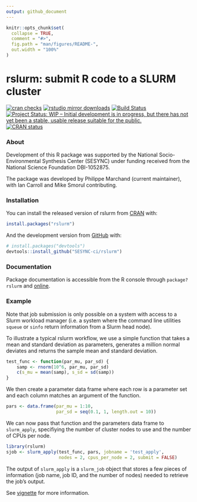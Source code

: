 ```yaml
---
output: github_document
---
```


<!-- README.md is generated from README.Rmd. Please edit that file -->

```r
knitr::opts_chunk$set(
  collapse = TRUE,
  comment = "#>",
  fig.path = "man/figures/README-",
  out.width = "100%"
)
```

# rslurm: submit R code to a SLURM cluster

<!-- badges: start -->
[![cran checks](https://cranchecks.info/badges/worst/rslurm)](https://cran.r-project.org/web/checks/check_results_rslurm.html)
[![rstudio mirror downloads](https://cranlogs.r-pkg.org/badges/rslurm)](https://cran.rstudio.com/web/packages/rslurm/index.html)
[![Build Status](https://travis-ci.org/SESYNC-ci/rslurm.svg?branch=master)](https://travis-ci.org/SESYNC-ci/rslurm)
[![Project Status: WIP – Initial development is in progress, but there has not yet been a stable, usable release suitable for the public.](https://www.repostatus.org/badges/latest/wip.svg)](https://www.repostatus.org/#wip)
[![CRAN status](https://www.r-pkg.org/badges/version/rslurm)](https://CRAN.R-project.org/package=rslurm)
<!-- badges: end -->

### About

Development of this R package was supported by the National Socio-Environmental Synthesis Center (SESYNC) under funding received from the National Science Foundation DBI-1052875.

The package was developed by Philippe Marchand (current maintainer), with Ian Carroll and Mike Smorul contributing.


### Installation

You can install the released version of rslurm from [CRAN](https://CRAN.R-project.org) with:

``` r
install.packages("rslurm")
```

And the development version from [GitHub](https://github.com/SESYNC-ci/rslurm) with:

``` r
# install.packages("devtools")
devtools::install_github("SESYNC-ci/rslurm")
```

### Documentation

Package documentation is accessible from the R console through `package?rslurm`
and [online](https://cran.r-project.org/package=rslurm).

### Example

Note that job submission is only possible on a system with access to a Slurm workload manager
(i.e. a system where the command line utilities `squeue` or `sinfo` return
information from a Slurm head node).

To illustrate a typical rslurm workflow, we use a simple function that takes
a mean and standard deviation as parameters, generates a million normal deviates
and returns the sample mean and standard deviation.

```r
test_func <- function(par_mu, par_sd) {
    samp <- rnorm(10^6, par_mu, par_sd)
    c(s_mu = mean(samp), s_sd = sd(samp))
}
```

We then create a parameter data frame where each row is a parameter set and each
column matches an argument of the function.

```r
pars <- data.frame(par_mu = 1:10,
                   par_sd = seq(0.1, 1, length.out = 10))
```

We can now pass that function and the parameters data frame to `slurm_apply`,
specifiying the number of cluster nodes to use and the number of CPUs per node.

```r
library(rslurm)
sjob <- slurm_apply(test_func, pars, jobname = 'test_apply',
                    nodes = 2, cpus_per_node = 2, submit = FALSE)
```

The output of `slurm_apply` is a `slurm_job` object that stores a few pieces of 
information (job name, job ID, and the number of nodes) needed to retrieve the
job's output.

See [vignette](https://cran.r-project.org/package=rslurm) for more information.  
